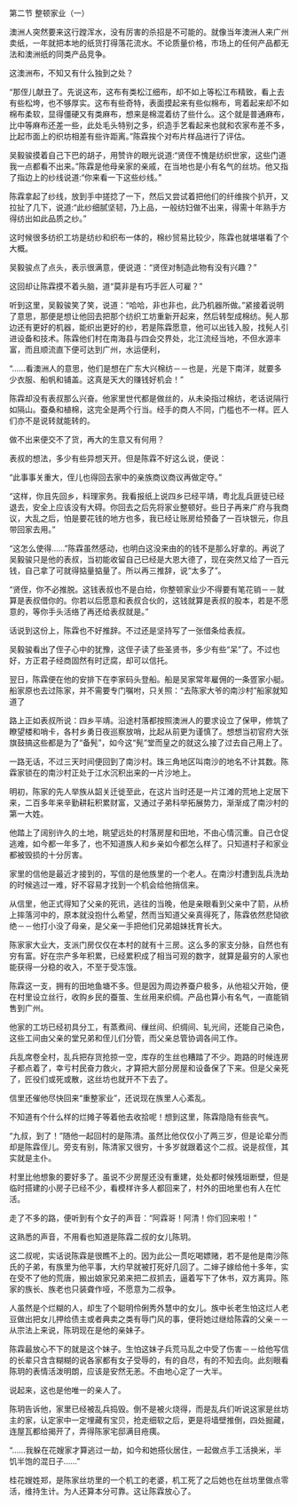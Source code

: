 

第二节 整顿家业（一）

澳洲人突然要来这行蹚浑水，没有厉害的杀招是不可能的。就像当年澳洲人来广州卖纸，一年就把本地的纸货打得落花流水。不论质量价格，市场上的任何产品都无法和澳洲纸的同类产品竞争。

这澳洲布，不知又有什么独到之处？

“那侄儿献丑了。先说这布，这布有类松江细布，却不如上等松江布精致，看上去有些松垮，也不够厚实。这布有些奇特，表面摸起来有些似棉布，弯着起来却不如棉布柔软，显得僵硬又有类麻布，想来是棉混着纺了些什么。这个就是普通麻布，比中等麻布还差一些，此处毛头特别之多，织造手艺看起来也就和农家布差不多，比起市面上的织坊相差有些许距离。”陈霖挨个对布片样品进行了评估。

吴毅骏摸着自己下巴的胡子，用赞许的眼光说道:“贤侄不愧是纺织世家，这些门道我一点都看不出来。”陈霖是他母亲家的亲戚，在当地也是小有名气的丝坊。他又指了指边上的纱线说道:“你来看一下这些纱线。”

陈霖拿起了纱线，放到手中搓捻了一下，然后又尝试着把他们的纤维挨个扒开，又拉扯了几下，说道:“此纱细腻坚韧，乃上品，一般纺妇做不出来，得需十年熟手方得纺出如此品质之纱。”

这时候很多纺织工坊是纺纱和织布一体的，棉纱贸易比较少，陈霖也就堪堪看了个大概。

吴毅骏点了点头，表示很满意，便说道：“贤侄对制造此物有没有兴趣？”

这回却让陈霖摸不着头脑，道“莫非是有巧手匠人可雇？”

听到这里，吴毅骏笑了笑，说道：“哈哈，非也非也，此乃机器所做。”紧接着说明了意思，那便是想让他回去把那个纺织工坊重新开起来，然后转型成棉纺。髡人那边还有更好的机器，能织出更好的纱，若是陈霖愿意，他可以出钱入股，找髡人引进设备和技术。陈霖他们村在南海县与四会交界处，北江流经当地，不但水源丰富，而且顺流直下便可达到广州，水运便利，

“……看澳洲人的意思，他们是想在广东大兴棉纺－－也是，光是下南洋，就要多少衣服、船帆和铺盖。这真是天大的赚钱好机会！”

陈霖却没有表叔那么兴奋。他家里世代都是做丝的，从未染指过棉纺，老话说隔行如隔山。蚕桑和植棉，这完全是两个行当。经手的商人不同，门槛也不一样。匠人们亦不是说转就能转的。

做不出来便交不了货，再大的生意又有何用？

表叔的想法，多少有些异想天开。但是陈霖不好这么说，便说：

“此事事关重大，侄儿也得回去家中的亲族商议商议再做定夺。”

“这样，你且先回乡，料理家务。我看报纸上说四乡已经平靖，粤北乱兵匪徒已经退去，安全上应该没有大碍。你回去之后先将家业整顿好。些日子再来广府与我商议，大乱之后，怕是要花钱的地方也多，我已经让账房给预备了一百块银元，你且带回家去用。”

“这怎么使得……”陈霖虽然感动，也明白这没来由的的钱不是那么好拿的。再说了吴毅骏只是他的表叔，当初能收留自己已经是大恩大德了，现在突然又给了一百元钱，自己拿了可就得掂量掂量了。所以再三推辞，说“太多了”。

“贤侄，你不必推脱。这钱表叔也不是白给，你整顿家业少不得要有笔花销－－就算是表叔借你的。你若以后愿意和表叔合伙的，这钱就算是表叔的股本，若是不愿意的，等你手头活络了再还给表叔就是。”

话说到这份上，陈霖也不好推辞。不过还是坚持写了一张借条给表叔。

吴毅骏看出了侄子心中的犹豫，这侄子读了些圣贤书，多少有些“呆”了。不过也好，方正君子经商固然有时迂腐，却可以信托。

翌日，陈霖便在他的安排下在李家码头登船。船是吴家常年雇佣的一条疍家小艇。船家原也去过陈家，并不需要专门嘱咐，只关照：“去陈家大爷的南沙村”船家就知道了

路上正如表叔所说：四乡平靖。沿途村落都按照澳洲人的要求设立了保甲，修筑了瞭望楼和哨卡，各村乡勇日夜巡察放哨，比起从前更为谨慎了。想想当初官府大张旗鼓搞这些都是为了“备髡”，如今这“髡”堂而皇之的就这么接了过去自己用上了。

一路无话，不过三天时间便回到了南沙村。珠三角地区叫南沙的地名不计其数。陈霖家锁在的南沙村正处于江水沉积出来的一片沙地上。

明初，陈家的先人举族从韶关迁徙至此，在这片当时还是一片江滩的荒地上定居下来，二百多年来辛勤耕耘积累财富，又通过子弟科举拓展势力，渐渐成了南沙村的第一大姓。

他踏上了阔别许久的土地，眺望远处的村落房屋和田地，不由心情沉重。自己仓促逃难，如今都一年多了，也不知道族人和乡亲如今都怎么样了。只知道村子和家业都被毁损的十分厉害。

家里的信他是最近才接到的，写信的是他族里的一个老人。在南沙村遭到乱兵洗劫的时候逃过一难，好不容易才找到一个机会给他捎信来。

从信里，他正式得知了父亲的死讯，逃往的当晚，他是亲眼看到父亲中了箭，从桥上摔落河中的，原本就没抱什么希望，然而当知道父亲真得死了，陈霖依然悲恸欲绝－－他打小没了母亲，是父亲一手把他们兄弟姐妹抚育长大。

陈家家大业大，支派门房仅仅在本村的就有十三房。这么多的家支分脉，自然也有穷有富。好在宗产多年积累，已经累积成了相当可观的数字，就算是最穷的人家也能获得一分稳的收入，不至于受冻饿。

陈霖这一支，拥有的田地鱼塘不多。但是因为周边养蚕户极多，从他祖父开始，便在村里设立丝行，收购乡民的蚕茧、生丝用来织绸。产品也算小有名气，一直能销售到广州。

他家的工坊已经初具分工，有蒸煮间、缫丝间、织绸间、轧光间，还能自己染色，这些工间由父亲的堂兄弟和侄儿们分管，而父亲总管协调各间工作。

兵乱席卷全村，乱兵把存货抢掠一空，库存的生丝也糟踏了不少。跑路的时候连房子都点着了，幸亏村民奋力救火，才算把大部分房屋和设备保了下来。但是父亲死了，匠役们或死或散，这丝坊也就开不下去了。

信里还催他尽快回来“重整家业”，还说现在族里人心紊乱。

不知道有个什么样的烂摊子等着他去收拾呢！想到这里，陈霖隐隐有些丧气。

“九叔，到了！”随他一起回村的是陈清。虽然比他仅仅小了两三岁，但是论辈分而却是陈霖侄儿。旁支有别，陈清家又很穷，十多岁就跟着这个二叔。说是叔侄，其实就是主仆。

村里比他想象的要好多了。虽说不少房屋还没有重建，处处都时候残垣断壁，但是临时搭建的小房子已经不少，看模样许多人都回来了，村外的田地里也有人在忙活。

走了不多的路，便听到有个女子的声音：“阿霖哥！阿清！你们回来啦！”

这熟悉的声音，不用看也知道是陈霖二叔的女儿陈玥。

这二叔呢，实话说陈霖是很瞧不上的。因为此公一贯吃喝嫖赌，若不是他是南沙陈氏的子弟，有族里为他平事，大约早就被打死好几回了。二婶子嫁给他十多年，实在受不了他的荒唐，搬出娘家兄弟来把二叔抓去，逼着写下了休书，双方离异。陈家的族长、族老也只装聋作哑，不愿意为二叔争。

人虽然是个烂糊的人，却生了个聪明伶俐秀外慧中的女儿。族中长老生怕这烂人老豆做出把女儿押给债主或者典卖之类有辱门风的事，便将她过继给陈霖的父亲－－从宗法上来说，陈玥现在是他的亲妹子。

陈霖最放心不下的就是这个妹子。生怕这妹子兵荒马乱之中受了伤害－－给他写信的长辈只含含糊糊的说各家都有女子受辱的，有的自尽，有的不知去向。此刻眼看陈玥的表情活泼明朗，应该是安然无恙。不由地心定了一大半。

说起来，这也是他唯一的亲人了。

陈玥告诉他，家里已经被乱兵捣毁。倒不是被火烧得，而是乱兵们听说这家是丝坊主的家，认定家中一定埋藏有宝贝，抢走细软之后，更是将墙壁推倒，四处掘藏，连屋瓦都给揭开了，弄得陈家宅邸满目疮痍。

“……我躲在花嫂家才算逃过一劫，如今和她搭伙居住，一起做点手工活换米，半饥半饱的混日子……”

桂花嫂姓郑，是陈家丝坊里的一个机工的老婆，机工死了之后她也在丝坊里做点零活，维持生计。为人还算本分可靠。这让陈霖放心了。

